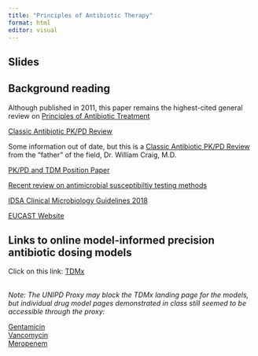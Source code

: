 ```yaml
---
title: "Principles of Antibiotic Therapy"
format: html
editor: visual
---
```


## Slides

## Background reading

Although published in 2011, this paper remains the highest-cited general review on [Principles of Antibiotic Treatment](leekha.pdf)

[Classic Antibiotic PK/PD Review](drusano2004.pdf)

Some information out of date, but this is a [Classic Antibiotic PK/PD Review](craig.pdf) from the "father" of the field, Dr. William Craig, M.D.

[PK/PD and TDM Position Paper](Roberts2014.pdf)

[Recent review on antimicrobial susceptibiltiy testing methods](Wenzler2023.pdf)

[IDSA Clinical Microbiology Guidelines 2018](IDSA2018clinmicro.pdf)

[EUCAST Website](https://www.eucast.org/)



## Links to online model-informed precision antibiotic dosing models

Click on this link: [TDMx](http://www.tdmx.eu/Launch-TDMx/)

<br> *Note: The UNIPD Proxy may block the TDMx landing page for the models, but individual drug model pages demonstrated in class still seemed to be accessible through the proxy:*

[Gentamicin](http://52.17.60.199/Gentamicin1/) <br>
[Vancomycin](https://tdmx.shinyapps.io/vancomycin/) <br>
[Meropenem](https://tdmx.shinyapps.io/Meropenem/) <br>
